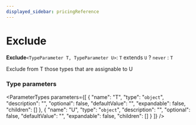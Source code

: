 ```yaml
---
displayed_sidebar: pricingReference
---
```



# Exclude

 **Exclude**`<TypeParameter T, TypeParameter U>`: `T` extends `U` ? `never` : `T`

Exclude from T those types that are assignable to U

### Type parameters

<ParameterTypes parameters={[
  {
    "name": "T",
    "type": "`object`",
    "description": "",
    "optional": false,
    "defaultValue": "",
    "expandable": false,
    "children": []
  },
  {
    "name": "U",
    "type": "`object`",
    "description": "",
    "optional": false,
    "defaultValue": "",
    "expandable": false,
    "children": []
  }
]} />
